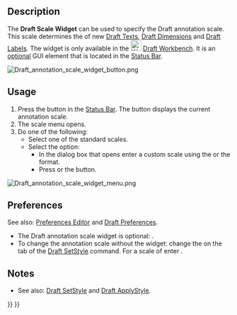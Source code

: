 <languages/>
<translate>

<!--T:7-->
{{Docnav
|[[Draft_Tray|Tray]]
|[[Draft_Snap_Widget|Snap Widget]]
|[[Draft_Workbench|Draft]]
|IconL=
|IconR=
|IconC=Workbench_Draft.svg
}}

</translate>
{{TOCright}}
<translate>

==Description== <!--T:9-->

<!--T:10-->
The '''Draft Scale Widget''' can be used to specify the Draft annotation scale. This scale determines the  {{PropertyView|Scale Multiplier}} of new [[Draft_Text|Draft Texts]], [[Draft_Dimension|Draft Dimensions]] and [[Draft_Label|Draft Labels]]. The widget is only available in the [[Image:Workbench_Draft.svg|24px]] [[Draft_Workbench|Draft Workbench]]. It is an [[#Preferences|optional]] GUI element that is located in the [[Status_Bar|Status Bar]].

</translate>
[[Image:Draft_annotation_scale_widget_button.png]]
<translate>
<!--T:5-->
{{Caption|The Draft Scale Widget}}

==Usage== <!--T:11-->

<!--T:12-->
# Press the {{Button|x:x}} button in the [[Status_Bar|Status Bar]]. The button displays the current annotation scale.
# The scale menu opens.
# Do one of the following:
#* Select one of the standard scales.
#* Select the {{MenuCommand|Custom}} option:
#** In the dialog box that opens enter a custom scale using the {{Value|x:x}} or the {{Value|x<nowiki>=</nowiki>x}} format.
#** Press {{KEY|Enter}} or the {{Button|OK}} button.

</translate>
[[Image:Draft_annotation_scale_widget_menu.png]]
<translate>
<!--T:6-->
{{Caption|The menu of the widget}}

==Preferences== <!--T:13-->

<!--T:14-->
See also: [[Preferences_Editor|Preferences Editor]] and [[Draft_Preferences|Draft Preferences]].

<!--T:15-->
* The Draft annotation scale widget is optional: {{MenuCommand|Edit → Preferences → Draft → Interface → Show the Draft Scale Widget in the Draft Workbench}}.
* To change the annotation scale without the widget: change the {{MenuCommand|Scale multiplier}} on the {{MenuCommand|Annotation}} tab of the [[Draft_SetStyle|Draft SetStyle]] command. For a scale of {{Value|1:50}} enter {{Value|0.02}}.

==Notes== <!--T:17-->

<!--T:18-->
* See also: [[Draft_SetStyle|Draft SetStyle]] and [[Draft_ApplyStyle|Draft ApplyStyle]].


<!--T:16-->
{{Docnav
|[[Draft_Tray|Tray]]
|[[Draft_Snap_Widget|Snap Widget]]
|[[Draft_Workbench|Draft]]
|IconL=
|IconR=
|IconC=Workbench_Draft.svg
}}

</translate>
{{Draft Tools navi{{#translation:}}}}
{{Userdocnavi{{#translation:}}}}